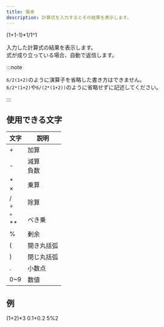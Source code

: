 ```yaml
---
title: 電卓
description: 計算式を入力するとその結果を表示します。
---
```


<DiscordMessages>
    <DiscordMessage>(1+1-1)*1/1^1</DiscordMessage>
</DiscordMessages>
<br/>

入力した計算式の結果を表示します。  
式が成り立っている場合、自動で返信します。

:::note

`6/2(1+2)`のように演算子を省略した書き方はできません。  
`6/2*(1+2)`や`6/(2*(1+2))`のように省略せずに記述してください。

:::

## 使用できる文字
| 文字       | 説明        |
|----------|-----------|
| +        | 加算        |
| -        | 減算<br/>負数 |
| *<br/>×  | 乗算        |
| /<br/>÷  | 除算        |
| ^<br/>** | べき乗       |
| %        | 剰余        |
| (        | 開き丸括弧     |
| )        | 閉じ丸括弧     |
| .        | 小数点       |
| 0~9      | 数値        |

## 例
<DiscordMessages compactMode>
    <DiscordMessage>(1+2)*3</DiscordMessage>
    <DiscordMessage>0.1+0.2</DiscordMessage>
    <DiscordMessage>5%2</DiscordMessage>
</DiscordMessages>